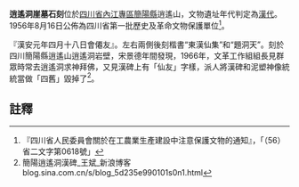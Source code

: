 {{msg:四川省文物保護單位
|名稱 = 逍遙洞崖墓石刻
|編號 = 46
|圖片 = 
|級別 = S01
|分類 = 
|時代 = [[漢代|漢代]]
|地点 = [[四川省|四川省]][[內江專區|內江專區]][[簡陽縣|簡陽縣]]逍遙山
|坐標 =
|登錄 = 1956年8月16日
}}
'''逍遙洞崖墓石刻'''位於[[四川省|四川省]][[內江專區|內江專區]][[簡陽縣|簡陽縣]]逍遙山，文物遺址年代判定為[[漢代|漢代]]。1956年8月16日公佈為四川省第一批歷史及革命文物保護單位<ref>『四川省人民委員會關於在工農業生產建設中注意保護文物的通知』，「（56）省二文字第0618號」</ref>。

『漢安元年四月十八日會僊友』。左右兩側後刻楷書“東漢仙集”和“題洞天”。刻於四川簡陽縣逍遙山逍遙洞岩壁，宋景德年間發現，1966年，文革工作組組長見群眾時常去逍遙洞求神拜佛，又見漢碑上有「仙友」字樣，派人將漢碑和泥塑神像統統當做「四舊」毀掉了<ref>簡陽逍遙洞漢碑_王斌_新浪博客 blog.sina.com.cn/s/blog_5d235e990101s0n1.html</ref>。
==註釋==
{{reflist}}
{{文物保護單位小作品}}